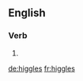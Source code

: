 ==English==

===Verb===
{{head|en}}

# {{en-third-person singular of|higgle}}

[[de:higgles]]
[[fr:higgles]]